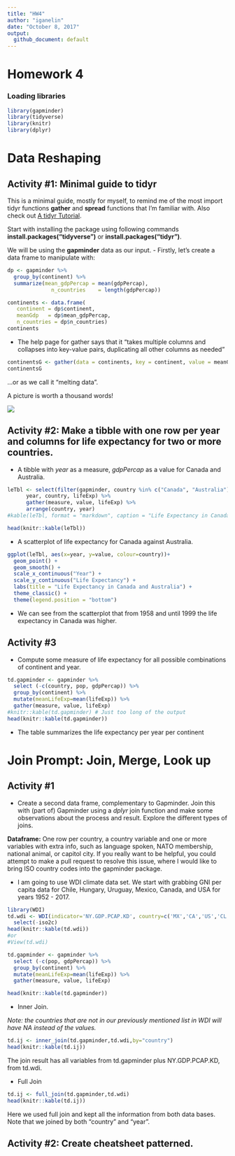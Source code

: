 ```yaml
---
title: "HW4"
author: "iganelin"
date: "October 8, 2017"
output:
  github_document: default
---
```

# Homework 4

### Loading libraries
```r
library(gapminder)
library(tidyverse)
library(knitr)
library(dplyr)
```
# Data Reshaping

## Activity #1:  Minimal guide to tidyr

This is a minimal guide, mostly for myself, to remind me of the most import tidyr functions **gather** and **spread** functions that I'm familiar with. Also check out [A tidyr Tutorial](http://data.library.virginia.edu/a-tidyr-tutorial/).

Start with installing the package using following commands **install.packages("tidyverse")** or **install.packages("tidyr")**.

We will be using the **gapminder** data as our input.
- Firstly, let's create a data frame to manipulate with:

```r
dp <- gapminder %>%
  group_by(continent) %>% 
  summarize(mean_gdpPercap = mean(gdpPercap),
              n_countries    = length(gdpPercap))

continents <- data.frame(
   continent = dp$continent,
   meanGdp   = dp$mean_gdpPercap,
   n_countries = dp$n_countries)
continents 
```

- The help page for gather says that it “takes multiple columns and collapses into key-value pairs, duplicating all other columns as needed” 

```r
continentsG <- gather(data = continents, key = continent, value = meanGdp)
continentsG
```

...or as we call it "melting data".

A picture is worth a thousand words!

![](melting.png)

## Activity #2: Make a tibble with one row per year and columns for life expectancy for two or more countries.

- A tibble with *year* as a measure, *gdpPercap* as a value for Canada and Australia.
```r
leTbl <- select(filter(gapminder, country %in% c("Canada", "Australia")),
      year, country, lifeExp) %>% 
      gather(measure, value, lifeExp) %>% 
      arrange(country, year)
#kable(leTbl, format = "markdown", caption = "Life Expectancy in Canada and Australia")

head(knitr::kable(leTbl))
```

- A scatterplot of life expectancy for Canada against Australia.
```r
ggplot(leTbl, aes(x=year, y=value, colour=country))+
  geom_point() +
  geom_smooth() +
  scale_x_continuous("Year") +
  scale_y_continuous("Life Expectancy") +
  labs(title = "Life Expectancy in Canada and Australia") +
  theme_classic() +
  theme(legend.position = "bottom")
```

- We can see from the scatterplot that from 1958 and until 1999 the life expectancy in Canada was higher.


## Activity #3 

- Compute some measure of life expectancy for all possible combinations of continent and year.

```r
td.gapminder <- gapminder %>% 
  select (-c(country, pop, gdpPercap)) %>% 
  group_by(continent) %>% 
  mutate(meanLifeExp=mean(lifeExp)) %>% 
  gather(measure, value, lifeExp)
#knitr::kable(td.gapminder) # Just too long of the output
head(knitr::kable(td.gapminder))
```

- The table summarizes the life expectancy per year per continent


# Join Prompt: Join, Merge, Look up

## Activity #1

- Create a second data frame, complementary to Gapminder. Join this with (part of) Gapminder using a *dplyr* join function and make some observations about the process and result. Explore the different types of joins.

**Dataframe:**
One row per country, a country variable and one or more variables with extra info, such as language spoken, NATO membership, national animal, or capitol city. If you really want to be helpful, you could attempt to make a pull request to resolve this issue, where I would like to bring ISO country codes into the gapminder package.


- I am going to use WDI climate data set.
We start with grabbing GNI per capita data for Chile, Hungary, Uruguay, Mexico, Canada, and USA for years 1952 - 2017.
```r
library(WDI)
td.wdi <- WDI(indicator='NY.GDP.PCAP.KD', country=c('MX','CA','US','CL','HU','UY'), start=1952, end=2017) %>% 
  select(-iso2c)
head(knitr::kable(td.wdi))
#or
#View(td.wdi)

td.gapminder <- gapminder %>% 
  select (-c(pop, gdpPercap)) %>% 
  group_by(continent) %>% 
  mutate(meanLifeExp=mean(lifeExp)) %>% 
  gather(measure, value, lifeExp)

head(knitr::kable(td.gapminder))
```

- Inner Join. 

*Note: the countries that are not in our previously mentioned list in WDI will have NA instead of the values.*

```r
td.ij <- inner_join(td.gapminder,td.wdi,by="country")
head(knitr::kable(td.ij))
```

The join result has all variables from td.gapminder plus NY.GDP.PCAP.KD, from td.wdi.

- Full Join

```r
td.ij <- full_join(td.gapminder,td.wdi)
head(knitr::kable(td.ij))
```

Here we used full join and kept all the information from both data bases. Note that we joined by both "country" and "year".


## Activity #2: Create cheatsheet patterned.






































